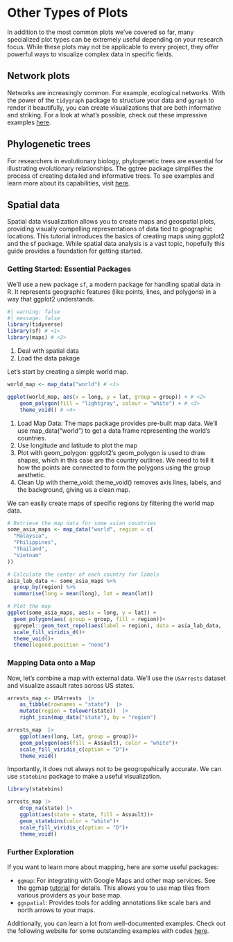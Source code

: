 # Other Types of Plots

In addition to the most common plots we've covered so far, many specialized plot types can be extremely useful depending on your research focus. While these plots may not be applicable to every project, they offer powerful ways to visualize complex data in specific fields.

## Network plots

Networks are increasingly common. For example, ecological networks. With the power of the `tidygraph` package to structure your data and `ggraph` to render it beautifully, you can create visualizations that are both informative and striking. For a look at what’s possible, check out these impressive examples [here](https://www.data-imaginist.com/posts/2024-02-15-ggraph-2-2-0/).

## Phylogenetic trees

For researchers in evolutionary biology, phylogenetic trees are essential for illustrating evolutionary relationships. The ggtree package simplifies the process of creating detailed and informative trees. To see examples and learn more about its capabilities, visit [here](https://yulab-smu.top/treedata-book/index.html).

## Spatial data

Spatial data visualization allows you to create maps and geospatial plots, providing visually compelling representations of data tied to geographic locations. This tutorial introduces the basics of creating maps using ggplot2 and the sf package. While spatial data analysis is a vast topic, hopefully this guide provides a foundation for getting started.

### Getting Started: Essential Packages
We'll use a new package `sf`, a modern package for handling spatial data in R. It represents geographic features (like points, lines, and polygons) in a way that ggplot2 understands.

```r
#| warning: false
#| message: false
library(tidyverse)
library(sf) # <1>
library(maps) # <2>
```
1. Deal with spatial data
2. Load the data pakage

Let's start by creating a simple world map.

```r
world_map <- map_data("world") # <1>

ggplot(world_map, aes(x = long, y = lat, group = group)) + # <2>
    geom_polygon(fill = "lightgray", colour = "white") + # <3>
    theme_void() # <4>
```
1. Load Map Data: The maps package provides pre-built map data. We'll use map_data("world") to get a data frame representing the world's countries.
2. Use longitude and latitude to plot the map
3. Plot with geom_polygon: ggplot2's geom_polygon is used to draw shapes, which in this case are the country outlines. We need to tell it how the points are connected to form the polygons using the group aesthetic.
4. Clean Up with theme_void: theme_void() removes axis lines, labels, and the background, giving us a clean map.

We can easily create maps of specific regions by filtering the world map data.

```r
# Retrieve the map data for some asian countries
some_asia_maps <- map_data("world", region = c(
  "Malaysia",
  "Philippines",
  "Thailand",
  "Vietnam"
))

# Calculate the center of each country for labels
asia_lab_data <- some_asia_maps %>%
  group_by(region) %>%
  summarise(long = mean(long), lat = mean(lat))

# Plot the map
ggplot(some_asia_maps, aes(x = long, y = lat)) +
  geom_polygon(aes( group = group, fill = region))+
  ggrepel::geom_text_repel(aes(label = region), data = asia_lab_data,  size = 3)+
  scale_fill_viridis_d()+
  theme_void()+
  theme(legend.position = "none")
```

### Mapping Data onto a Map

Now, let's combine a map with external data. We'll use the `USArrests` dataset and visualize assault rates across US states.

```r
arrests_map <- USArrests  |> 
    as_tibble(rownames = "state")  |> 
    mutate(region = tolower(state))  |> 
    right_join(map_data("state"), by = "region")  

arrests_map  |> 
    ggplot(aes(long, lat, group = group))+
    geom_polygon(aes(fill = Assault), color = "white")+
    scale_fill_viridis_c(option = "D")+
    theme_void()
```

Importantly, it does not always not to be geogropahically accurate. We can use `statebins` package to make a useful visualization.

```r
library(statebins)

arrests_map |> 
    drop_na(state) |> 
    ggplot(aes(state = state, fill = Assault))+
    geom_statebins(color = "white")+
    scale_fill_viridis_c(option = "D")+
    theme_void()
```

### Further Exploration

If you want to learn more about mapping, here are some useful packages:

- `ggmap`: For integrating with Google Maps and other map services. See the ggmap [tutorial](https://cran.r-project.org/web/packages/ggmap/readme/README.html) for details. This allows you to use map tiles from various providers as your base map.
- `ggspatial`: Provides tools for adding annotations like scale bars and north arrows to your maps.

Additionally, you can learn a lot from well-documented examples. Check out the following website for some outstanding examples with codes [here](https://r-graph-gallery.com/best-r-chart-examples.html).